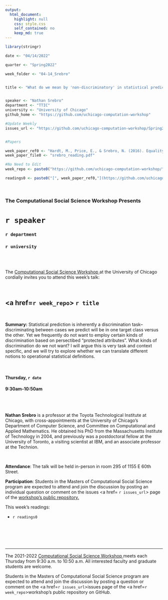 ```yaml
---
output:
  html_document:
    highlight: null
    css: style.css
    self_contained: no
    keep_md: true
---
```


```r
library(stringr)

date <- "04/14/2022"

quarter <- "Spring2022"

week_folder <- "04-14_Srebro"


title <- "What do we mean by 'non-discriminatory' in statistical prediction tasks?"


speaker <- "Nathan Srebro"
department <- "TTIC"
university <- "University of Chicago"
github_home <- "https://github.com/uchicago-computation-workshop"

#Update Weekly
issues_url <- "https://github.com/uchicago-computation-workshop/Spring2022/issues/3"


#Papers

week_paper_ref0 <- "Hardt, M., Price, E., & Srebro, N. (2016). Equality of opportunity in supervised learning. Advances in neural information processing systems, 29."
week_paper_file0 <- "srebro_reading.pdf"

#No Need to Edit
week_repo <- paste0("https://github.com/uchicago-computation-workshop/",quarter,"/tree/master/",week_folder)

readings0 <- paste0("[", week_paper_ref0,"](https://github.com/uchicago-computation-workshop/",quarter,"/blob/master/", week_folder,"/",week_paper_file0,")")


```



<br>

<h3 class=pfblock-header> The Computational Social Science Workshop Presents </h3>

<h1 class=pfblock-header3> `r speaker`</h1>
<h3 class=pfblock-header3> `r department` </h3>
<h3 class=pfblock-header3> `r university` </h3>

<br><br>



<p class=pfblock-header3>The <a href="https://macss.uchicago.edu/content/computation-workshop"> Computational Social Science Workshop </a> at the University of Chicago cordially invites you to attend this week's talk:</p>



<br>

<div class=pfblock-header3>
<h2 class=pfblock-header>
  <a href=`r week_repo`> `r title` </a>
</h2>

<br>
</div>



<p class=footertext2>

**Summary:**  Statistical prediction is inherently a discrimination task--discriminating between cases we predict will be in one target class versus the other.  Yet we frequently do not want to employ certain kinds of discrimination based on persectibed "protected attributes".  What kinds of discrimination do we not want?  I will argue this is very task and context specific, and we will try to explore whether we can translate different notions to operational statistical definitions.

</p>

<br>

<h4 class=pfblock-header3> Thursday, `r date` </h4>
<h4 class=pfblock-header3> 9:30am-10:50am </h4>

<br><br>

<p class=footertext2>

**Nathan Srebro** is a professor at the Toyota Technological Institute at Chicago, with cross-appointments at the University of Chicago's Department of Computer Science, and Committee on Computational and Applied Mathematics. He obtained his PhD from the Massachusetts Institute of Technology in 2004, and previously was a postdoctoral fellow at the University of Toronto, a visiting scientist at IBM, and an associate professor at the Technion.


</p>

<br>

<p class=footertext2>

**Attendance**: The talk will be held in-person in room 295 of 1155 E 60th Street.
</p>

<p class=footertext2>

**Participation**: Students in the Masters of Computational Social Science program are expected to attend and join the discussion by posting an individual question or comment on the issues <a href= `r issues_url`> page </a> of the <a href="https://github.com/uchicago-computation-workshop"> workshop's public repository.</a>

This week's readings:

- `r readings0`

<br>

<br><br>

---

<p class=footertext> The 2021-2022 <a href="https://macss.uchicago.edu/content/computation-workshop"> Computational Social Science Workshop </a> meets each Thursday from 9:30 a.m. to 10:50 a.m. All interested faculty and graduate students are welcome.</p>



<p class=footertext>Students in the Masters of Computational Social Science program are expected to attend and join the discussion by posting a question or comment on the <a href=`r issues_url`>issues page</a> of the <a href=`r week_repo`>workshop's public repository on GitHub.</a></p>
